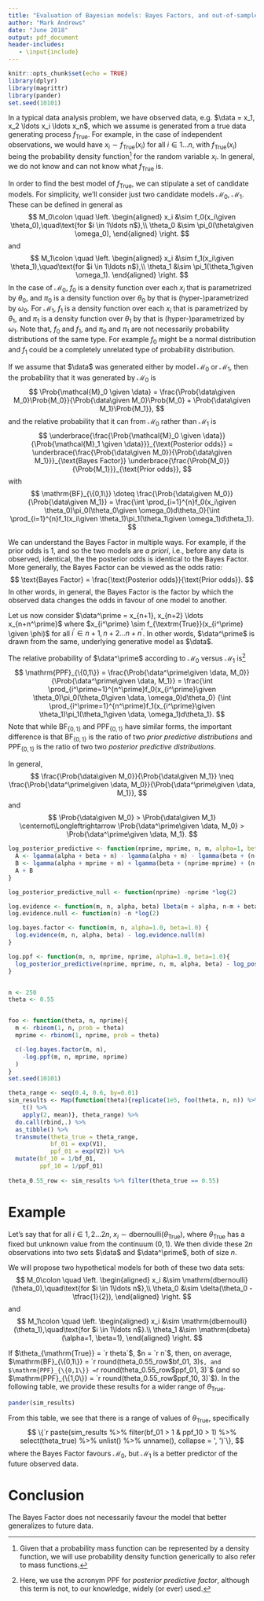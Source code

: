 ```yaml
---
title: "Evaluation of Bayesian models: Bayes Factors, and out-of-sample generalization^[This note was written in RMarkdown and the source document is available at https://github.com/lawsofthought/bayes-model-evaluation and therein one can obtain all the R code to generate the simulations presented here.]"
author: "Mark Andrews"
date: "June 2018"
output: pdf_document
header-includes:
   - \input{include}
---
```


```r
knitr::opts_chunk$set(echo = TRUE)
library(dplyr)
library(magrittr)
library(pander)
set.seed(10101)
```

In a typical data analysis problem, we have observed data, e.g. $\data = x_1, x_2 \ldots x_i \ldots x_n$, which we assume is generated from a true data generating process $f_{\textrm{True}}$. For example, in the case of independent observations, we would have $x_i \sim f_{\textrm{True}}(x_i)$ for all $i \in 1\ldots n$, with $f_{\textrm{True}}(x_i)$ being the probability density function[^density_function_footnote] for the random variable $x_i$. In general, we do not know and can not know what $f_{\textrm{True}}$ is.

[^density_function_footnote]: Given that a probability mass function can be represented by a density function, we will use probability density function generically to also refer to mass functions.

In order to find the best model of $f_{\textrm{True}}$, we can stipulate a set of candidate models. For simplicity, we'll consider just two candidate models $\mathcal{M}_0$, $\mathcal{M}_1$. These can be defined in general as 
$$
M_0\colon \quad \left.
\begin{aligned}
x_i &\sim f_0(x_i\given \theta_0),\quad\text{for $i \in 1\ldots n$},\\
\theta_0 &\sim \pi_0(\theta\given \omega_0),
\end{aligned}
\right.
$$
and
$$
M_1\colon \quad \left.
\begin{aligned}
x_i &\sim f_1(x_i\given \theta_1),\quad\text{for $i \in 1\ldots n$},\\
\theta_1 &\sim \pi_1(\theta_1\given \omega_1).
\end{aligned}
\right.
$$
In the case of $\mathcal{M}_0$, $f_0$ is a density function over each $x_i$ that is parametrized by $\theta_0$, and $\pi_0$ is a density function over $\theta_0$ by that is (hyper-)parametrized by $\omega_0$. For $\mathcal{M}_1$, $f_1$ is a density function over each $x_i$ that is parametrized by $\theta_1$, and $\pi_1$ is a density function over $\theta_1$ by that is (hyper-)parametrized by $\omega_1$. Note that, $f_0$ and $f_1$, and $\pi_0$ and $\pi_1$ are not necessarily probability distributions of the same type. For example $f_0$ might be a normal distribution and $f_1$ could be a completely unrelated type of probability distribution.

If we assume that $\data$ was generated either by model $\mathcal{M}_0$ or $\mathcal{M}_1$, then the probability that it was generated by $\mathcal{M}_0$ is
$$
\Prob{\mathcal{M}_0 \given \data} = \frac{\Prob{\data\given M_0}\Prob{M_0}}{\Prob{\data\given M_0}\Prob{M_0} + \Prob{\data\given M_1}\Prob{M_1}},
$$
and the relative probability that it can from $\mathcal{M}_0$ rather than $\mathcal{M}_1$ is 
$$
\underbrace{\frac{\Prob{\mathcal{M}_0 \given \data}}{\Prob{\mathcal{M}_1 \given \data}}}_{\text{Posterior odds}} 
= 
\underbrace{\frac{\Prob{\data\given M_0}}{\Prob{\data\given M_1}}}_{\text{Bayes Factor}}
\underbrace{\frac{\Prob{M_0}}{\Prob{M_1}}}_{\text{Prior odds}},
$$
with
$$
\mathrm{BF}_{\{0,1\}} \doteq \frac{\Prob{\data\given M_0}}{\Prob{\data\given M_1}} = \frac{\int \prod_{i=1}^{n}f_0(x_i\given \theta_0)\pi_0(\theta_0\given \omega_0)d\theta_0}{\int \prod_{i=1}^{n}f_1(x_i\given \theta_1)\pi_1(\theta_1\given \omega_1)d\theta_1}.
$$

We can understand the Bayes Factor in multiple ways. For example, if the prior odds is $1$, and so the two models are *a priori*, i.e., before any data is observed, identical, the the posterior odds is identical to the Bayes Factor. More generally, the Bayes Factor can be viewed as the odds ratio:
$$
\text{Bayes Factor} = \frac{\text{Posterior odds}}{\text{Prior odds}}.
$$
In other words, in general, the Bayes Factor is the factor by which the observed data changes the odds in favour of one model to another.  

Let us now consider $\data^\prime = x_{n+1}, x_{n+2} \ldots x_{n+n^\prime}$ where $x_{i^\prime} \sim f_{\textrm{True}}(x_{i^\prime} \given \phi)$ for all $i^\prime \in n+1, n+2 \ldots n+n^\prime$. In other words, $\data^\prime$ is drawn from the same, underlying generative model as $\data$.

The relative probability of $\data^\prime$ according to $\mathcal{M}_0$ versus $\mathcal{M}_1$ is[^ppf_footnote]
$$
\mathrm{PPF}_{\{0,1\}} = \frac{\Prob{\data^\prime\given \data, M_0}}{\Prob{\data^\prime\given \data, M_1}} 
=
\frac{\int \prod_{i^\prime=1}^{n^\prime}f_0(x_{i^\prime}\given \theta_0)\pi_0(\theta_0\given \data, \omega_0)d\theta_0}
     {\int \prod_{i^\prime=1}^{n^\prime}f_1(x_{i^\prime}\given \theta_1)\pi_1(\theta_1\given \data, \omega_1)d\theta_1}.
$$
Note that while $\mathrm{BF}_{\{0,1\}}$ and $\mathrm{PPF}_{\{0,1\}}$ have similar forms, the important difference is that $\mathrm{BF}_{\{0,1\}}$ is the ratio of two *prior predictive distributions* and $\mathrm{PPF}_{\{0,1\}}$ is the ratio of two two *posterior predictive distributions*.

In general,
$$
\frac{\Prob{\data\given M_0}}{\Prob{\data\given M_1}} \neq \frac{\Prob{\data^\prime\given \data, M_0}}{\Prob{\data^\prime\given \data, M_1}},
$$
and 
$$
\Prob{\data\given M_0} > \Prob{\data\given M_1} \centernot\Longleftrightarrow \Prob{\data^\prime\given \data, M_0} > \Prob{\data^\prime\given \data, M_1}.
$$

[^ppf_footnote]: Here, we use the acronym $\mathrm{PPF}$ for *posterior predictive factor*, although this term is not, to our knowledge, widely (or ever) used.

```r
log_posterior_predictive <- function(nprime, mprime, n, m, alpha=1, beta=1){
  A <- lgamma(alpha + beta + n) - lgamma(alpha + m) - lgamma(beta + (n-m))
  B <- lgamma(alpha + mprime + m) + lgamma(beta + (nprime-mprime) + (n-m)) - lgamma(alpha + beta + nprime + n)
  A + B
}

log_posterior_predictive_null <- function(nprime) -nprime *log(2)

log.evidence <- function(m, n, alpha, beta) lbeta(m + alpha, n-m + beta) - lbeta(alpha, beta)
log.evidence.null <- function(n) -n *log(2)

log.bayes.factor <- function(m, n, alpha=1.0, beta=1.0) {
  log.evidence(m, n, alpha, beta) - log.evidence.null(n)
}

log.ppf <- function(m, n, mprime, nprime, alpha=1.0, beta=1.0){
  log_posterior_predictive(nprime, mprime, n, m, alpha, beta) - log_posterior_predictive_null(nprime)
}


n <- 250
theta <- 0.55


foo <- function(theta, n, nprime){
  m <- rbinom(1, n, prob = theta)
  mprime <- rbinom(1, nprime, prob = theta)

  c(-log.bayes.factor(m, n), 
    -log.ppf(m, n, mprime, nprime)
  )
}
set.seed(10101)

theta_range <- seq(0.4, 0.6, by=0.01)
sim_results <- Map(function(theta){replicate(1e5, foo(theta, n, n)) %>%
    t() %>% 
    apply(2, mean)}, theta_range) %>% 
  do.call(rbind,.) %>% 
  as_tibble() %>% 
  transmute(theta_true = theta_range,
            bf_01 = exp(V1), 
            ppf_01 = exp(V2)) %>% 
  mutate(bf_10 = 1/bf_01,
         ppf_10 = 1/ppf_01)
  
theta_0.55_row <- sim_results %>% filter(theta_true == 0.55)
```

# Example


Let's say that for all $i \in 1, 2 \ldots 2n$, $x_i \sim \mathrm{dbernoulli}(\theta_{\mathrm{True}})$, where $\theta_{\mathrm{True}}$ has a fixed but unknown value from the continuum $(0,1)$. We then divide these $2n$ observations into two sets $\data$ and $\data^\prime$, both of size $n$. 

We will propose two hypothetical models for both of these two data sets:
$$
M_0\colon \quad \left.
\begin{aligned}
x_i &\sim \mathrm{dbernoulli}(\theta_0),\quad\text{for $i \in 1\ldots n$},\\
\theta_0 &\sim \delta(\theta_0 - \tfrac{1}{2}),
\end{aligned}
\right.
$$
and
$$
M_1\colon \quad \left.
\begin{aligned}
x_i &\sim \mathrm{dbernoulli}(\theta_1),\quad\text{for $i \in 1\ldots n$}.\\
\theta_1 &\sim \mathrm{dbeta}(\alpha=1, \beta=1),
\end{aligned}
\right.
$$

If $\theta_{\mathrm{True}} = `r theta`$, $n = `r n`$, then, on average, $\mathrm{BF}_{\{0,1\}} = `r round(theta_0.55_row$bf_01, 3)`$, and $\mathrm{PPF}_{\{0,1\}} = `r round(theta_0.55_row$ppf_01, 3)`$ (and so $\mathrm{PPF}_{\{1,0\}} = `r round(theta_0.55_row$ppf_10, 3)`$). In the following table, we provide these results for a wider range of $\theta_{\mathrm{True}}$.
```r
pander(sim_results)
```

From this table, we see that there is a range of values of $\theta_{\mathrm{True}}$, specifically 
$$
\{`r paste(sim_results %>% filter(bf_01 > 1 & ppf_10 > 1) %>% select(theta_true) %>% unlist() %>% unname(), collapse = ', ')`\},
$$ 
where the Bayes Factor favours $\mathcal{M}_0$, but $\mathcal{M}_1$ is a better predictor of the future observed data. 

# Conclusion
The Bayes Factor does not necessarily favour the model that better generalizes to future data.
